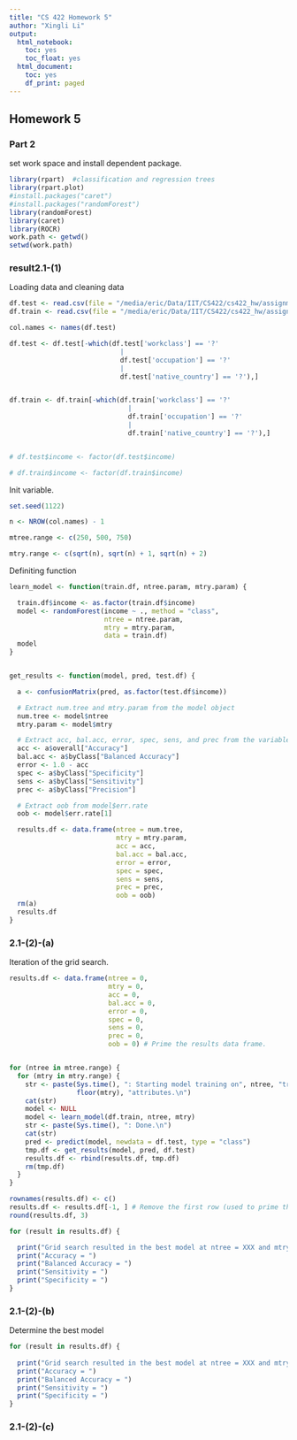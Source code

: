 ```yaml
---
title: "CS 422 Homework 5"
author: "Xingli Li"
output:
  html_notebook:
    toc: yes
    toc_float: yes
  html_document:
    toc: yes
    df_print: paged
---
```


## Homework 5

### Part 2

set work space and install dependent package.

```r

library(rpart)  #classification and regression trees
library(rpart.plot)
#install.packages("caret")
#install.packages("randomForest")
library(randomForest)
library(caret)
library(ROCR)
work.path <- getwd()
setwd(work.path)
```

### result2.1-(1)

Loading data and cleaning data

```r
df.test <- read.csv(file = "/media/eric/Data/IIT/CS422/cs422_hw/assignment5-Xingli-Li/adult-test.csv", encoding = "UTF-8")
df.train <- read.csv(file = "/media/eric/Data/IIT/CS422/cs422_hw/assignment5-Xingli-Li/adult-test.csv", encoding = "UTF-8")

col.names <- names(df.test)

df.test <- df.test[-which(df.test['workclass'] == '?'
                            |
                            df.test['occupation'] == '?'
                            |
                            df.test['native_country'] == '?'),]


df.train <- df.train[-which(df.train['workclass'] == '?'
                              |
                              df.train['occupation'] == '?'
                              |
                              df.train['native_country'] == '?'),]


# df.test$income <- factor(df.test$income)

# df.train$income <- factor(df.train$income)

```

Init variable.

```r

set.seed(1122)

n <- NROW(col.names) - 1

mtree.range <- c(250, 500, 750)

mtry.range <- c(sqrt(n), sqrt(n) + 1, sqrt(n) + 2)

```

Definiting function

```r

learn_model <- function(train.df, ntree.param, mtry.param) {

  train.df$income <- as.factor(train.df$income)
  model <- randomForest(income ~ ., method = "class",
                        ntree = ntree.param,
                        mtry = mtry.param,
                        data = train.df)
  model
}


get_results <- function(model, pred, test.df) {

  a <- confusionMatrix(pred, as.factor(test.df$income))

  # Extract num.tree and mtry.param from the model object
  num.tree <- model$ntree
  mtry.param <- model$mtry

  # Extract acc, bal.acc, error, spec, sens, and prec from the variable a.
  acc <- a$overall["Accuracy"]
  bal.acc <- a$byClass["Balanced Accuracy"]
  error <- 1.0 - acc
  spec <- a$byClass["Specificity"]
  sens <- a$byClass["Sensitivity"]
  prec <- a$byClass["Precision"]

  # Extract oob from model$err.rate
  oob <- model$err.rate[1]

  results.df <- data.frame(ntree = num.tree,
                           mtry = mtry.param,
                           acc = acc,
                           bal.acc = bal.acc,
                           error = error,
                           spec = spec,
                           sens = sens,
                           prec = prec,
                           oob = oob)
  rm(a)
  results.df
}
```

### 2.1-(2)-(a)

Iteration of the grid search.

```r

results.df <- data.frame(ntree = 0,
                         mtry = 0,
                         acc = 0,
                         bal.acc = 0,
                         error = 0,
                         spec = 0,
                         sens = 0,
                         prec = 0,
                         oob = 0) # Prime the results data frame.


for (ntree in mtree.range) {
  for (mtry in mtry.range) {
    str <- paste(Sys.time(), ": Starting model training on", ntree, "trees, and",
                 floor(mtry), "attributes.\n")
    cat(str)
    model <- NULL
    model <- learn_model(df.train, ntree, mtry)
    str <- paste(Sys.time(), ": Done.\n")
    cat(str)
    pred <- predict(model, newdata = df.test, type = "class")
    tmp.df <- get_results(model, pred, df.test)
    results.df <- rbind(results.df, tmp.df)
    rm(tmp.df)
  }
}

rownames(results.df) <- c()
results.df <- results.df[-1, ] # Remove the first row (used to prime the frame)
round(results.df, 3)
```

```r

for (result in results.df) {

  print("Grid search resulted in the best model at ntree = XXX and mtry = XXX.")
  print("Accuracy = ")
  print("Balanced Accuracy = ")
  print("Sensitivity = ")
  print("Specificity = ")
}
```

### 2.1-(2)-(b)

Determine the best model

```r
for (result in results.df) {
  
  print("Grid search resulted in the best model at ntree = XXX and mtry = XXX.")
  print("Accuracy = ")
  print("Balanced Accuracy = ")
  print("Sensitivity = ")
  print("Specificity = ")
}
```

### 2.1-(2)-(c)
